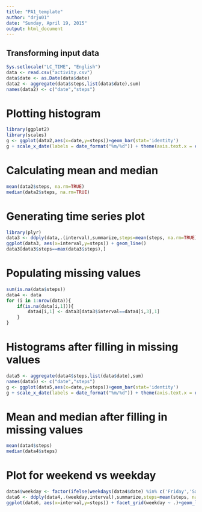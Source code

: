 ```yaml
---
title: "PA1_template"
author: "drju01"
date: "Sunday, April 19, 2015"
output: html_document
---
```


## Transforming input data

```r
Sys.setlocale("LC_TIME", "English")
data <- read.csv("activity.csv")
data$date <- as.Date(data$date)
data2 <- aggregate(data$steps,list(data$date),sum)
names(data2) <- c("date","steps")
```
  
  
# Plotting histogram
```r
library(ggplot2)
library(scales)
g <- ggplot(data2,aes(x=date,y=steps))+geom_bar(stat='identity')
g + scale_x_date(labels = date_format("%m/%d")) + theme(axis.text.x = element_text(angle=90))
```
  
  
# Calculating mean and median
```r
mean(data2$steps, na.rm=TRUE)
median(data2$steps, na.rm=TRUE)
```
    

# Generating time series plot
```r
library(plyr)
data3 <- ddply(data,.(interval),summarize,steps=mean(steps, na.rm=TRUE))
ggplot(data3, aes(x=interval,y=steps)) + geom_line()
data3[data3$steps==max(data3$steps),]
```

# Populating missing values
```r
sum(is.na(data$steps))
data4 <- data
for (i in 1:nrow(data)){ 
    if(is.na(data[i,1])){ 
        data4[i,1] <- data3[data3$interval==data4[i,3],1]
    } 
}
```

# Histograms after filling in missing values
```r
data5 <- aggregate(data4$steps,list(data$date),sum)
names(data5) <- c("date","steps")
g <- ggplot(data5,aes(x=date,y=steps))+geom_bar(stat='identity')
g + scale_x_date(labels = date_format("%m/%d")) + theme(axis.text.x = element_text(angle=90))
```

# Mean and median after filling in missing values
```r
mean(data4$steps)
median(data4$steps)
```

# Plot for weekend vs weekday
```r
data4$weekday <- factor(ifelse(weekdays(data4$date) %in% c('Friday','Saturday','Sunday'),"weekend","weekday"))
data6 <- ddply(data4,.(weekday,interval),summarize,steps=mean(steps, na.rm=TRUE))
ggplot(data6, aes(x=interval,y=steps)) + facet_grid(weekday ~ .)+geom_line()
```

